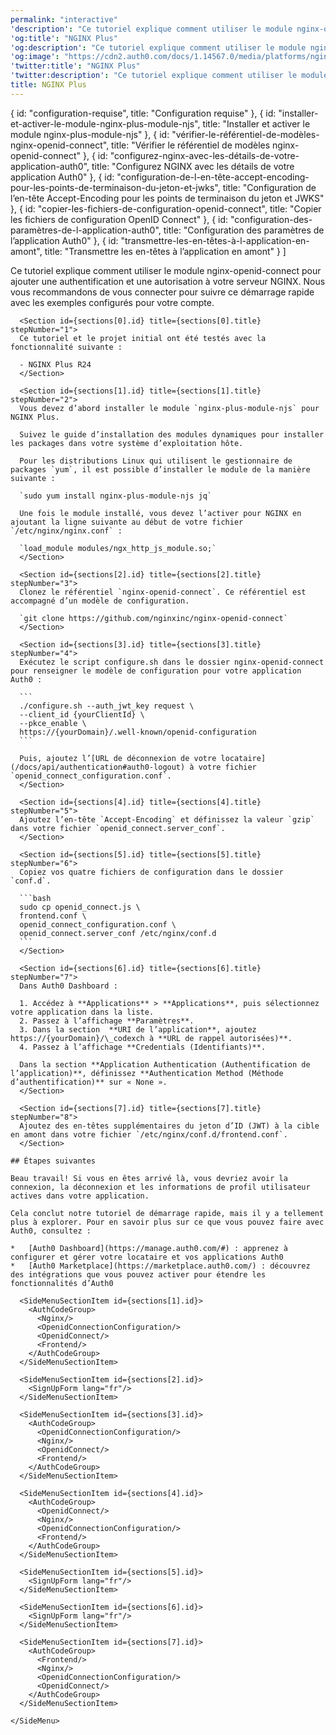 ```yaml
---
permalink: "interactive"
'description': "Ce tutoriel explique comment utiliser le module nginx-openid-connect pour ajouter une authentification et une autorisation à votre serveur NGINX."
'og:title': "NGINX Plus"
'og:description': "Ce tutoriel explique comment utiliser le module nginx-openid-connect pour ajouter une authentification et une autorisation à votre serveur NGINX."
'og:image': "https://cdn2.auth0.com/docs/1.14567.0/media/platforms/nginx-plus.png"
'twitter:title': "NGINX Plus"
'twitter:description': "Ce tutoriel explique comment utiliser le module nginx-openid-connect pour ajouter une authentification et une autorisation à votre serveur NGINX."
title: NGINX Plus
---
```




  { id: "configuration-requise", title: "Configuration requise" },
  { id: "installer-et-activer-le-module-nginx-plus-module-njs", title: "Installer et activer le module nginx-plus-module-njs" },
  { id: "vérifier-le-référentiel-de-modèles-nginx-openid-connect", title: "Vérifier le référentiel de modèles nginx-openid-connect" },
  { id: "configurez-nginx-avec-les-détails-de-votre-application-auth0", title: "Configurez NGINX avec les détails de votre application Auth0" },
  { id: "configuration-de-l-en-tête-accept-encoding-pour-les-points-de-terminaison-du-jeton-et-jwks", title: "Configuration de l’en-tête Accept-Encoding pour les points de terminaison du jeton et JWKS" },
  { id: "copier-les-fichiers-de-configuration-openid-connect", title: "Copier les fichiers de configuration OpenID Connect" },
  { id: "configuration-des-paramètres-de-l-application-auth0", title: "Configuration des paramètres de l’application Auth0" },
  { id: "transmettre-les-en-têtes-à-l-application-en-amont", title: "Transmettre les en-têtes à l’application en amont" }
]

<Recipe>
  <Content>
    Ce tutoriel explique comment utiliser le module nginx-openid-connect pour ajouter une authentification et une autorisation à votre serveur NGINX. Nous vous recommandons de vous connecter pour suivre ce démarrage rapide avec les exemples configurés pour votre compte.

      <Section id={sections[0].id} title={sections[0].title} stepNumber="1">
      Ce tutoriel et le projet initial ont été testés avec la fonctionnalité suivante :

      - NGINX Plus R24
      </Section>

      <Section id={sections[1].id} title={sections[1].title} stepNumber="2">
      Vous devez d’abord installer le module `nginx-plus-module-njs` pour NGINX Plus.

      Suivez le guide d’installation des modules dynamiques pour installer les packages dans votre système d’exploitation hôte.

      Pour les distributions Linux qui utilisent le gestionnaire de packages `yum`, il est possible d’installer le module de la manière suivante :

      `sudo yum install nginx-plus-module-njs jq`

      Une fois le module installé, vous devez l’activer pour NGINX en ajoutant la ligne suivante au début de votre fichier `/etc/nginx/nginx.conf` :

      `load_module modules/ngx_http_js_module.so;`
      </Section>

      <Section id={sections[2].id} title={sections[2].title} stepNumber="3">
      Clonez le référentiel `nginx-openid-connect`. Ce référentiel est accompagné d’un modèle de configuration.

      `git clone https://github.com/nginxinc/nginx-openid-connect`
      </Section>

      <Section id={sections[3].id} title={sections[3].title} stepNumber="4">
      Exécutez le script configure.sh dans le dossier nginx-openid-connect pour renseigner le modèle de configuration pour votre application Auth0 :

      ```
      ./configure.sh --auth_jwt_key request \
      --client_id {yourClientId} \
      --pkce_enable \
      https://{yourDomain}/.well-known/openid-configuration
      ```

      Puis, ajoutez l’[URL de déconnexion de votre locataire](/docs/api/authentication#auth0-logout) à votre fichier `openid_connect_configuration.conf`.
      </Section>

      <Section id={sections[4].id} title={sections[4].title} stepNumber="5">
      Ajoutez l’en-tête `Accept-Encoding` et définissez la valeur `gzip` dans votre fichier `openid_connect.server_conf`.
      </Section>

      <Section id={sections[5].id} title={sections[5].title} stepNumber="6">
      Copiez vos quatre fichiers de configuration dans le dossier `conf.d`.

      ```bash
      sudo cp openid_connect.js \
      frontend.conf \
      openid_connect_configuration.conf \
      openid_connect.server_conf /etc/nginx/conf.d
      ```
      </Section>

      <Section id={sections[6].id} title={sections[6].title} stepNumber="7">
      Dans Auth0 Dashboard :

      1. Accédez à **Applications** > **Applications**, puis sélectionnez votre application dans la liste.
      2. Passez à l’affichage **Paramètres**.
      3. Dans la section  **URI de l’application**, ajoutez https://{yourDomain}/\_codexch à **URL de rappel autorisées)**.
      4. Passez à l’affichage **Credentials (Identifiants)**.

      Dans la section **Application Authentication (Authentification de l’application)**, définissez **Authentication Method (Méthode d’authentification)** sur « None ».
      </Section>

      <Section id={sections[7].id} title={sections[7].title} stepNumber="8">
      Ajoutez des en-têtes supplémentaires du jeton d’ID (JWT) à la cible en amont dans votre fichier `/etc/nginx/conf.d/frontend.conf`.
      </Section>

    ## Étapes suivantes

    Beau travail! Si vous en êtes arrivé là, vous devriez avoir la connexion, la déconnexion et les informations de profil utilisateur actives dans votre application.

    Cela conclut notre tutoriel de démarrage rapide, mais il y a tellement plus à explorer. Pour en savoir plus sur ce que vous pouvez faire avec Auth0, consultez :

    *   [Auth0 Dashboard](https://manage.auth0.com/#) : apprenez à configurer et gérer votre locataire et vos applications Auth0
    *   [Auth0 Marketplace](https://marketplace.auth0.com/) : découvrez des intégrations que vous pouvez activer pour étendre les fonctionnalités d’Auth0
  </Content>

  <SideMenu sections={sections}>
      <SideMenuSectionItem id={sections[0].id}>
        <SignUpForm lang="fr"/>
      </SideMenuSectionItem>

      <SideMenuSectionItem id={sections[1].id}>
        <AuthCodeGroup>
          <Nginx/>
          <OpenidConnectionConfiguration/>
          <OpenidConnect/>
          <Frontend/>
        </AuthCodeGroup>
      </SideMenuSectionItem>

      <SideMenuSectionItem id={sections[2].id}>
        <SignUpForm lang="fr"/>
      </SideMenuSectionItem>

      <SideMenuSectionItem id={sections[3].id}>
        <AuthCodeGroup>
          <OpenidConnectionConfiguration/>
          <Nginx/>
          <OpenidConnect/>
          <Frontend/>
        </AuthCodeGroup>
      </SideMenuSectionItem>

      <SideMenuSectionItem id={sections[4].id}>
        <AuthCodeGroup>
          <OpenidConnect/>
          <Nginx/>
          <OpenidConnectionConfiguration/>
          <Frontend/>
        </AuthCodeGroup>
      </SideMenuSectionItem>

      <SideMenuSectionItem id={sections[5].id}>
        <SignUpForm lang="fr"/>
      </SideMenuSectionItem>

      <SideMenuSectionItem id={sections[6].id}>
        <SignUpForm lang="fr"/>
      </SideMenuSectionItem>

      <SideMenuSectionItem id={sections[7].id}>
        <AuthCodeGroup>
          <Frontend/>
          <Nginx/>
          <OpenidConnectionConfiguration/>
          <OpenidConnect/>
        </AuthCodeGroup>
      </SideMenuSectionItem>

    </SideMenu>
</Recipe>
